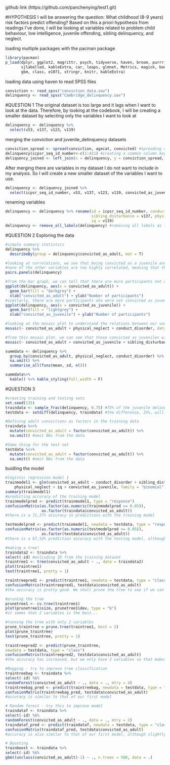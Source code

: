 github link (https://github.com/panchenying/test1.git)

#HYPOTHESIS
I will be answering the question: What childhood (8-9 years) risk factors predict offending?
Based on this a priori hypothesis from readings I've done, I will be looking at variables related to problem child behaviour, low intelligence, juvenile offending, sibling delinquency, and neglect.

loading multiple packages with the pacman package
```r
library(pacman)
p_load(dplyr, ggplot2, magrittr, psych, tidyverse, haven, broom, purrr, vcd, DHARMa, caret,
       sjlabelled, kableExtra, car, leaps, glmnet, Metrics, magick, bootES, randomForest, tree, 
       gbm, class, e1071, stringr, knitr, kableExtra)
```
loading data using haven to read SPSS files
```r
conviction <- read_spss("conviction_data.sav")
delinquency <- read_spss("Cambridge_delinquency.sav")
```

#QUESTION 1
The original dataset is too large and it lags when I want to look at the data. Therefore, by looking at the codebook, I will be creating a smaller dataset by selecting only the variables I want to look at
```r
delinquency <- delinquency %>%  
  select(v53, v137, v123, v119)
```
merging the conviction and juvenile_delinquency datasets
```r
conviction_spread <- spread(conviction, agecat, convicted) #spreading conviction data into wide format
delinquency$icpsr_seq_id_number<-c(1:411) #creating a common column key before merging
deliquency_joined <- left_join(x = delinquency, y = conviction_spread, by = "icpsr_seq_id_number") #merging by icpsr_seq_id_number
```
After merging there are variables in my dataset I do not want to include in my analysis.
So I will create a new smaller dataset of the variables I want to use.
```r
delinquency <- deliquency_joined %>%  
  select(icpsr_seq_id_number, v53, v137, v123, v119, convicted_as_juvenile, convicted_as_adult)
```
renaming variables
```r
delinquency <- delinquency %>% rename(id = icpsr_seq_id_number, conduct_disorder = v53,
                                      sibling_disturbance = v137, physical_neglect = v123, 
                                      iq = v119)
delinquency <- remove_all_labels(delinquency) #removing all labels as they are no longer necessary (redundent)
```

#QUESTION 2
Exploring the data
```r
#simple summary statistics
delinquency %>% 
  describeBy(group = delinquency$convicted_as_adult, mat = T)
```
```r
#looking at correlations, we see that being convicted as a juvenile and being convicted as an adult has a moderate positive relationship. In other words, it is more likely to be convicted as an adult if the participant has been convicted as a juvenile.
#none of the other variables are too highly correlated, meaning that there are no redundent variables.
pairs.panels(delinquency)
```
```r
#from the bar graph, we can tell that there are more participants not convicted as adults than those convicted as adults.
ggplot(delinquency, aes(x = convicted_as_adult)) + 
  geom_bar(fill = "darkgrey") + 
  xlab("convicted_as_adult") + ylab("Number of participants")
#similarly, there are more participants who were not convicted as juveniles than those convicted a juveniles. there are actually less people convicted as juveniles compared to adults.
ggplot(delinquency, aes(x = convicted_as_juvenile)) + 
  geom_bar(fill = "lightgrey") + 
  xlab("convicted_as_juvenile") + ylab("Number of participants")
```
```r
#looking at the mosaic plot to understand the relations between our variables and adult convictions. We can see that there is a strong relation between conduct disorder and physical neglect. In other words, those who are neglected tend to have conduct disorder. In terms of those who are convicted as adults, they tend to have conduct disorder but tend to not be neglected, which is interested considering the readings.
mosaic(~ convicted_as_adult + physical_neglect + conduct_disorder, data = delinquency)
```
```r
#from this mosaic plot, we can see that those convicted as juveniles will most likely be convicted as adults, in addition, those convicted as adults and juveniles will most likely have a sibling who is also delinquent. 
mosaic(~ convicted_as_adult + convicted_as_juvenile + sibling_disturbance, data = delinquency)
```

```r
summdata <- delinquency %>% 
  group_by(convicted_as_adult, physical_neglect, conduct_disorder) %>% 
  na.omit() %>% 
  summarise_all(funs(mean, sd, n())) 

summdata%>% 
  kable() %>% kable_styling(full_width = F)
```



#QUESTION 3
```r
#creating training and testing sets
set.seed(135)
traindata <- sample_frac(delinquency, 0.75) #75% of the juvenile delinquency data will be allocated to training data
testdata <- setdiff(delinquency, traindata) #the difference, 25%, will be allocated to testing data
```

```r
#Defining adult convictions as factors in the training data
traindata %<>% 
  mutate(convicted_as_adult = factor(convicted_as_adult)) %>% 
  na.omit() #omit NAs from the data

#Same thing for the test set
testdata %<>% 
  mutate(convicted_as_adult = factor(convicted_as_adult)) %>% 
  na.omit() #omit NAs from the data
```

buidling the model
```r
#logistic regression model 1
trainmodel1 <- glm(convicted_as_adult ~ conduct_disorder + sibling_disturbance +
    physical_neglect + iq + convicted_as_juvenile, family = "binomial", data = traindata)
summary(trainmodel1)
#predicting accuracy of the training model
trainmodelpred <- predict(trainmodel1, type = "response")
confusionMatrix(as.factor(as.numeric(trainmodelpred >= 0.05)),
                as.factor(traindata$convicted_as_adult))
#there is a 71,37% accuracy in predictions with the training model
```
```r
testmodelpred <- predict(trainmodel1, newdata = testdata, type = "response")
confusionMatrix(as.factor(as.numeric(testmodelpred >= 0.05)),
                as.factor(testdata$convicted_as_adult))
#there is a 67,53% prediction accuracy with the testing model, although there is only a slight drop, the prediction accuracy is moderate
```


```r
#making a tree!
traindata2 <- traindata %>%
select(-id) #exlcuding ID from the training dataset
traintree1 <- tree(convicted_as_adult ~ ., data = traindata2)
plot(traintree1)
text(traintree1, pretty = 1)
```
```r
traintreepred1 <- predict(traintree1, newdata = testdata, type = "class")
confusionMatrix(traintreepred1, testdata$convicted_as_adult)
#the accuracy is pretty good. We shall prune the tree to see if we can get a better accuracy.
```
```r
#pruning the tree
prunetree1 <- cv.tree(traintree1)
plot(prunetree1$size, prunetree1$dev, type = "b")
#it seems that 2 variables is the best...
```
```r
#running the tree with only 2 variables
prune_traintree = prune.tree(traintree1, best = 2)
plot(prune_traintree)
text(prune_traintree, pretty = 1)
```
```r
traintreepred2 <- predict(prune_traintree,
newdata = testdata, type = "class")
confusionMatrix(traintreepred2, testdata$convicted_as_adult)
#the accuracy has increased, but we only have 2 variables so that makes sense...
```
```r
#Bagging - try to improve tree classification
traintreebag <- traindata %>%
select(-id) %$%
randomForest(convicted_as_adult ~ ., data = ., mtry = 4)
traintreebag_pred <- predict(traintreebag, newdata = testdata, type = "class")
confusionMatrix(traintreebag_pred, testdata$convicted_as_adult)
#accuracy is similar to that of our first model
```
```r
# Random forest - try this to improve model
traindataf <- traindata %>%
select(-id) %$%
randomForest(convicted_as_adult ~ ., data = ., mtry = 2)
traindataf_pred <- predict(traindataf, newdata = testdata, type = "class")
confusionMatrix(traindataf_pred, testdata$convicted_as_adult)
#accuracy is also similar to that of our first model, although slightly better
```
```r
# Boosting
trainboost <- traindata %>%
select(-id) %$%
gbm((unclass(convicted_as_adult)-1) ~ ., n.trees = 500, data = .)
```



